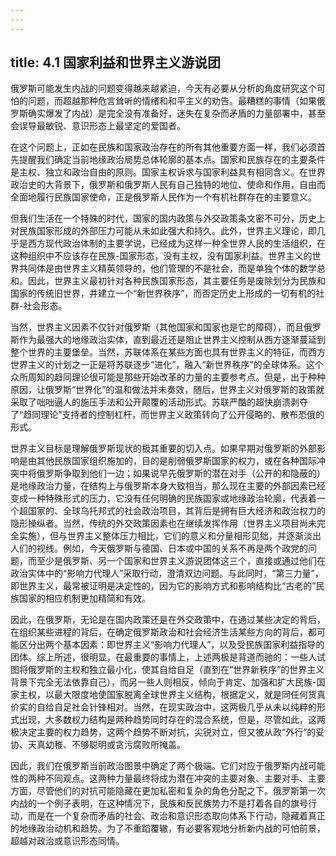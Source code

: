 ```yaml
---
---
---
```

title: 4.1 国家利益和世界主义游说团
---



俄罗斯可能发生内战的问题变得越来越紧迫，今天有必要从分析的角度研究这个可怕的问题，而超越那种危言耸听的情绪和和平主义的劝告。最糟糕的事情（如果俄罗斯确实爆发了内战）是完全没有准备好，迷失在复杂而矛盾的力量部署中，甚至会误导最敏锐、意识形态上最坚定的爱国者。

在这个问题上，正如在民族和国家政治存在的所有其他重要方面一样，我们必须首先提醒我们确定当前地缘政治局势总体轮廓的基本点。国家和民族存在的主要条件是主权、独立和政治自由的原则。国家主权诉求与国家利益具有相同含义。在世界政治史的大背景下，俄罗斯和俄罗斯人民有自⼰独特的地位、使命和作用，自由而全面地履行民族国家使命，正是俄罗斯人民作为一个有机社群存在的主要意义。

但我们生活在一个特殊的时代，国家的国内政策与外交政策条文密不可分，历史上对民族国家形成的外部压力可能从未如此强大和持久。此外，世界主义理论，即几乎是西方现代政治体制的主要学说，已经成为这样一种全世界人民的生活组织，在这种组织中不应该存在民族-国家形态，没有主权，没有国家利益。世界主义的世界共同体是由世界主义精英领导的，他们管理的不是社会，而是单独个体的数学总和。因此，世界主义最初针对各种民族国家形态，其主要任务是废除划分为民族和国家的传统旧世界，并建立一个“新世界秩序”，而否定历史上形成的一切有机的社群-社会形态。

当然，世界主义因素不仅针对俄罗斯（其他国家和国家也是它的障碍），而且俄罗斯作为最强大的地缘政治实体，直到最近还是阻止世界主义控制从西方逐渐蔓延到整个世界的主要堡垒。当然，苏联体系在某些方面也具有世界主义的特征，而西方世界主义的计划之一正是将苏联逐步“进化”，融入“新世界秩序”的全球体系。这个众所周知的趋同理论很可能是那些开始改革的力量的主要参考点。但是，出于种种原因，让俄罗斯“世界化”的温和做法并未奏效，随后，世界主义对俄罗斯的政策就采取了咄咄逼人的施压手法和公开颠覆的活动形式。苏联严酷的超快崩溃剥夺了“趋同理论”支持者的控制杠杆，而世界主义政策转向了公开侵略的、散布恐俄的形式。

世界主义目标是理解俄罗斯现状的极其重要的切入点。如果早期对俄罗斯的外部影响是由其他民族国家组织施加的，目的是削弱俄罗斯国家的权力，或在各种国际冲突中将俄罗斯争取到他们一边；如果说早先俄罗斯的潜在对手（公开的和隐蔽的）是地缘政治力量，在结构上与俄罗斯本身大致相当，那么现在主要的外部因素已经变成一种特殊形式的压力，它没有任何明确的民族国家或地缘政治轮廓，代表着一个超国家的、全球乌托邦式的社会政治项目，其背后是拥有巨大经济和政治权力的隐形操纵者。当然，传统的外交政策因素也在继续发挥作用（世界主义项目尚未完全实施），但与世界主义整体压力相比，它们的意义和分量相形见绌，并逐渐淡出人们的视线。例如，今天俄罗斯与德国、日本或中国的关系不再是两个政党的问题，而至少是俄罗斯、另一个国家和世界主义游说团体这三个，直接或通过他们在政治实体中的“影响力代理人”采取行动，澄清双边问题。与此同时，“第三力量”，即世界主义，最常被证明是决定性的，因为它的影响方式和影响结构比“古老的”民族国家的相应机制更加精简和有效。

因此，在俄罗斯，无论是在国内政策还是在外交政策中，在通过某些决定的背后，在组织某些进程的背后，在确定俄罗斯政治和社会经济生活某些方向的背后，都可能区分出两个基本因素：即世界主义“影响力代理人”，以及受民族国家利益指导的团体。综上所述，很明显，在最重要的事情上，上述两极是背道而驰的：一些人试图将俄罗斯的主权和独立最小化，使其自给自足（直到在“世界新秩序”的世界主义背景下完全无法依靠自己），而另一些人则相反，倾向于肯定、加强和扩大民族-国家主权，以最大限度地使国家脱离全球世界主义结构，根据定义，就是同任何货真价实的自给自足社会针锋相对。当然，在现实政治中，这两极几乎从未以纯粹的形式出现，大多数权力结构是两种趋势同时存在的混合系统，但是，尽管如此，这两极决定主要的权力趋势，这两个趋势不断对抗，尖锐对立，但又被从政“外行”的妥协、天真幼稚、不够聪明或贪污腐败所掩盖。

因此，我们在俄罗斯当前政治图景中确定了两个极端。它们对应于俄罗斯内战可能性的两种不同观点。这两种力量最终将成为潜在冲突的主要对象、主要对手、主要方面，尽管他们的对抗可能隐藏在更加私密和复杂的角色分配之下。俄罗斯第一次内战的一个例子表明，在这种情况下，民族和反民族势力不是打着各自的旗号行动，而是在一个复杂而矛盾的社会、政治和意识形态取向体系下行动，隐藏着真正的地缘政治动机和趋势。为了不重蹈覆辙，有必要客观地分析新内战的可怕前景，超越对政治或意识形态同情。